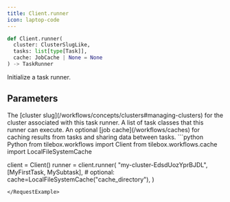 ```yaml
---
title: Client.runner
icon: laptop-code
---
```


```python
def Client.runner(
  cluster: ClusterSlugLike,
  tasks: list[type[Task]],
  cache: JobCache | None = None
) -> TaskRunner
```

Initialize a task runner.

## Parameters

<ParamField path="cluster" type="str">
  The [cluster slug](/workflows/concepts/clusters#managing-clusters) for the cluster associated with this task runner.
</ParamField>

<ParamField path="tasks" type="list[type[Task]]">
  A list of task classes that this runner can execute.
</ParamField>

<ParamField path="cache" type="JobCache">
  An optional [job cache](/workflows/caches) for caching results from tasks and sharing data between tasks.
</ParamField>

<RequestExample>
```python Python
from tilebox.workflows import Client
from tilebox.workflows.cache import LocalFileSystemCache

client = Client()
runner = client.runner(
    "my-cluster-EdsdUozYprBJDL",
    [MyFirstTask, MySubtask],
    # optional:
    cache=LocalFileSystemCache("cache_directory"),
)
```
</RequestExample>
